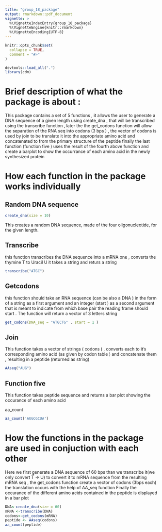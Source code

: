 ```yaml
---
title: "group_18_package"
output: rmarkdown::pdf_document
vignette: >
  %\VignetteIndexEntry{group_18_package}
  %\VignetteEngine{knitr::rmarkdown}
  %\VignetteEncoding{UTF-8}
---
```


```r
knitr::opts_chunk$set(
  collapse = TRUE,
  comment = "#>"
)
```

```r

devtools::load_all(".")
library(cdm)

```



# Brief description of what the package is about : 
This package contains a set of 5 functions , it allows the user to generate a DNA sequence of a given length using create_dna , that will be transcribed using the transcribe function , later the the get_codons function will allow the separation of the RNA seq into codons (3 bps ) , the vector of codons is used by join to be translate it into the appropriate amino acid and concatenated to from the primary structure of the peptide finally the last function  (function five ) uses the result of the fourth above function and create a barplot to show the occurrance of each amino acid in the newly synthesized protein 

# How each function in the package works individually  

## Random DNA sequence
```r
create_dna(size = 10)
```
This creates a random DNA sequence, made of the four oligonucleotide, for the given length.

## Transcribe
this function transcribes the DNA sequence into a mRNA one ,  converts the thymine T to Uracil U
it takes a string and returs a string
```r
transcribe("ATGC")
```
 
## Getcodons 
this function should take an RNA sequence (can be also a DNA ) in the form of a string as a first
argument and an integer (start ) as a second argument that is meant to indicate from which base pair the reading frame should start . The function will return a vector of 3 letters string
```r
get_codons(DNA_seq = "ATGCTG" , start = 1 )

```

## Join 
This function takes a vector of strings ( codons ) , converts each to it's corresponding amino acid (as given by codon table ) and concatenate them , resulting in a peptide (returned as string)
```r

AAseq("AUG")

```
## Function five 
This function takes peptide sequence and returns a bar plot showing the occurance of each amino acid  

aa_count
```r
aa_count('AUGCGCUA')
```
# How the functions in the package are used in conjuction with each other   

Here we first generate a DNA sequence of 60 bps 
than we transcribe it(we only convert T -> U) to convert it to mRNA sequence
from the resulting mRNA seq , the get_codons function create a vector of codons (3bps each) 
the translation occurs with the help of AA_seq function 
Finally the occurance of the different amino acids contained in the peptide is displayed in a bar plot

```r
DNA<-create_dna(size = 60)
mRNA <-transcribe(DNA)
codons<-get_codons(mRNA)
peptide <- AAseq(codons)
aa_count(peptide)

```

